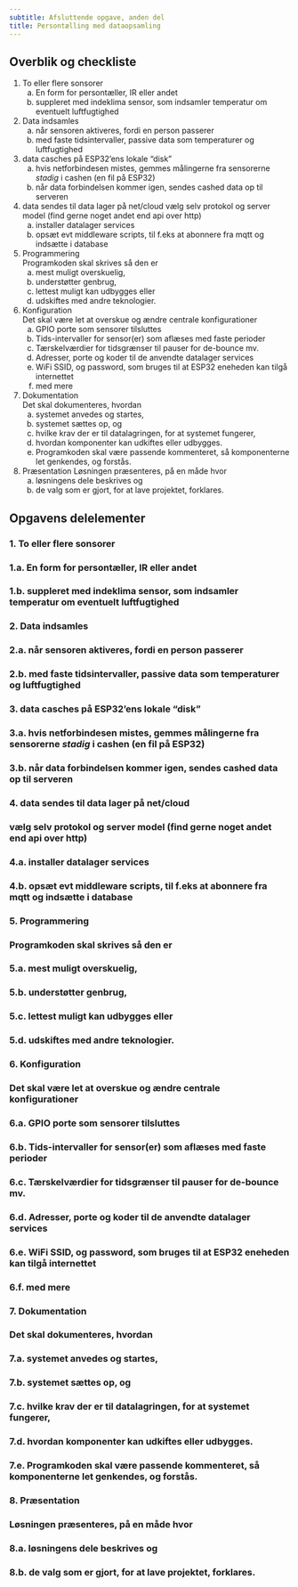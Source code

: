 ```yaml
---
subtitle: Afsluttende opgave, anden del
title: Persontælling med dataopsamling
---
```


## Overblik og checkliste

1.  To eller flere sonsorer
    a.  En form for persontæller, IR eller andet
    b.  suppleret med indeklima sensor, som indsamler temperatur om eventuelt luftfugtighed
2.  Data indsamles
    a.  når sensoren aktiveres, fordi en person passerer
    b.  med faste tidsintervaller, passive data som temperaturer og luftfugtighed
3.  data casches på ESP32'ens lokale "disk"
    a.  hvis netforbindesen mistes, gemmes målingerne fra sensorerne *stadig* i cashen (en fil på ESP32)
    b.  når data forbindelsen kommer igen, sendes cashed data op til serveren
4.  data sendes til data lager på net/cloud
    vælg selv protokol og server model (find gerne noget andet end api over http)
    a.  installer datalager services
    b.  opsæt evt middleware scripts, til f.eks at abonnere fra mqtt og indsætte i database
5.  Programmering \
    Programkoden skal skrives så den er 
    a.  mest muligt overskuelig, 
    b.  understøtter genbrug, 
    c.  lettest muligt kan udbygges eller 
    d.  udskiftes med andre teknologier.
5.  Konfiguration \
    Det skal være let at overskue og ændre centrale konfigurationer
    a.  GPIO porte som sensorer tilsluttes
    b.  Tids-intervaller for sensor(er) som aflæses med faste perioder
    c.  Tærskelværdier for tidsgrænser til pauser for de-bounce mv.
    d.  Adresser, porte og koder til de anvendte datalager services
    e.  WiFi SSID, og password, som bruges til at ESP32 eneheden kan tilgå internettet
    f.  med mere
6.  Dokumentation \
    Det skal dokumenteres, hvordan
    a.  systemet anvedes og startes,
    b.  systemet sættes op, og 
    c.  hvilke krav der er til datalagringen, for at systemet fungerer,
    d.  hvordan komponenter kan udkiftes eller udbygges.
    e.  Programkoden skal være passende kommenteret, så komponenterne let genkendes, og forstås.
7.  Præsentation
    Løsningen præsenteres, på en måde hvor 
    a.  løsningens dele beskrives og 
    b.  de valg som er gjort, for at lave projektet, forklares.

## Opgavens delelementer

### __1.__    To eller flere sonsorer \
### __1.a.__  En form for persontæller, IR eller andet \
### __1.b.__  suppleret med indeklima sensor, som indsamler temperatur om eventuelt luftfugtighed
### __2.__  Data indsamles
### __2.a.__  når sensoren aktiveres, fordi en person passerer
### __2.b.__  med faste tidsintervaller, passive data som temperaturer og luftfugtighed
### __3.__  data casches på ESP32'ens lokale "disk"
### __3.a.__  hvis netforbindesen mistes, gemmes målingerne fra sensorerne *stadig* i cashen (en fil på ESP32)
### __3.b.__  når data forbindelsen kommer igen, sendes cashed data op til serveren
### __4.__  data sendes til data lager på net/cloud
### vælg selv protokol og server model (find gerne noget andet end api over http)
### __4.a.__  installer datalager services
### __4.b.__  opsæt evt middleware scripts, til f.eks at abonnere fra mqtt og indsætte i database
### __5.__  Programmering \
### Programkoden skal skrives så den er 
### __5.a.__  mest muligt overskuelig, 
### __5.b.__  understøtter genbrug, 
### __5.c.__  lettest muligt kan udbygges eller 
### __5.d.__  udskiftes med andre teknologier.
### __6.__  Konfiguration \
### Det skal være let at overskue og ændre centrale konfigurationer
### __6.a.__  GPIO porte som sensorer tilsluttes
### __6.b.__  Tids-intervaller for sensor(er) som aflæses med faste perioder
### __6.c.__  Tærskelværdier for tidsgrænser til pauser for de-bounce mv.
### __6.d.__  Adresser, porte og koder til de anvendte datalager services
### __6.e.__  WiFi SSID, og password, som bruges til at ESP32 eneheden kan tilgå internettet
### __6.f.__  med mere
### __7.__  Dokumentation \
### Det skal dokumenteres, hvordan
### __7.a.__  systemet anvedes og startes,
### __7.b.__  systemet sættes op, og 
### __7.c.__  hvilke krav der er til datalagringen, for at systemet fungerer,
### __7.d.__  hvordan komponenter kan udkiftes eller udbygges.
### __7.e.__  Programkoden skal være passende kommenteret, så komponenterne let genkendes, og forstås.
### __8.__  Præsentation
### Løsningen præsenteres, på en måde hvor 
### __8.a.__  løsningens dele beskrives og 
### __8.b.__  de valg som er gjort, for at lave projektet, forklares.